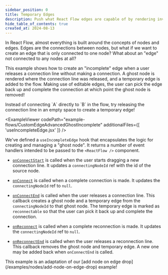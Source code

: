 ```yaml
---
sidebar_position: 0
title: Temporary Edges
description: Push what React Flow edges are capable of by rendering invisible ghost nodes.
hide_table_of_contents: true
created_at: 2024-08-13
---
```



<ExampleLayout>

In React Flow, almost everything is built around the concepts of nodes and edges.
Edges are the connections between nodes, but what if we want to create an edge
that is only connected to one node? What about an "edge" not connected to any
nodes at all?

This example shows how to create an "incomplete" edge when a user releases a
connection line without making a connection. A ghost node is rendered where the
connection line was released, and a temporary edge is added to the flow. Making
use of editable edges, the user can pick the edge back up and complete the
connection at which point the ghost node is removed!

<Callout type="info">
  Instead of connecting `A` directly to `B` in the flow, try releasing the
  connection line in an empty space to create a temporary edge!
</Callout>

<ExampleViewer
  codePath="example-flows/CustomEdgeAdvancedGhostIncomplete"
  additionalFiles={[ 'useIncompleteEdge.jsx' ]}
/>

We've defined a `useIncompleteEdge` hook that encapsulates the logic for creating
and managing a "ghost node". It returns a number of event handlers intended to be
passed to the `<ReactFlow />` component.

- [`onConnectStart`](/api-reference/react-flow#on-connect-start) is called when
  the user starts dragging a new connection line. It updates a `connectingNodeId`
  ref with the id of the source node.

- [`onConnect`](/api-reference/react-flow#on-connect) is called when a complete
  connection is made. It updates the  `connectingNodeId` ref to `null`.

- [`onConnectEnd`](/api-reference/react-flow#on-connect-end) is called when the
  user releases a connection line. This callback creates a ghost node and a
  temporary edge from the `connectingNodeId` to that ghost node. The temporary
  edge is marked as `reconnectable` so that the user can pick it back up and
  complete the connection.

- [`onReconnect`](/api-reference/react-flow#on-reconnect) is called when a complete
  reconnection is made. It updates the `connectingNodeId` ref to `null`.

- [`onReconnectEnd`](/api-reference/react-flow#on-reconnect-start) is called when
  the user releases a reconnection line. This callback removes the ghost node and
  temporary edge. A new one may be added back when `onConnectEnd` is called.

<Callout type="info">
  This example is an adaptation of our [add node on edge drop](/examples/nodes/add-node-on-edge-drop)
  example!
</Callout>

</ExampleLayout>
